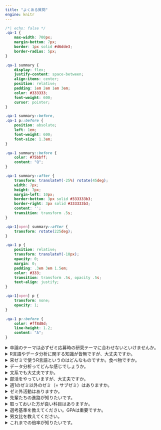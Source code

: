 ```yaml
---
title: "よくある質問"
engine: knitr
---
```


```css
/*| echo: false */
.qa-1 {
    max-width: 700px;
    margin-bottom: 7px;
    border: 1px solid #d6dde3;
    border-radius: 5px;
}

.qa-1 summary {
    display: flex;
    justify-content: space-between;
    align-items: center;
    position: relative;
    padding: 1em 2em 1em 3em;
    color: #333333;
    font-weight: 600;
    cursor: pointer;
}

.qa-1 summary::before,
.qa-1 p::before {
    position: absolute;
    left: 1em;
    font-weight: 600;
    font-size: 1.3em;
}

.qa-1 summary::before {
    color: #75bbff;
    content: "Q";
}

.qa-1 summary::after {
    transform: translateY(-25%) rotate(45deg);
    width: 7px;
    height: 7px;
    margin-left: 10px;
    border-bottom: 3px solid #333333b3;
    border-right: 3px solid #333333b3;
    content: '';
    transition: transform .5s;
}

.qa-1[open] summary::after {
    transform: rotate(225deg);
}

.qa-1 p {
    position: relative;
    transform: translateY(-10px);
    opacity: 0;
    margin: 0;
    padding: .3em 3em 1.5em;
    color: #333;
    transition: transform .5s, opacity .5s;
    text-align: justify;
}

.qa-1[open] p {
    transform: none;
    opacity: 1;
}

.qa-1 p::before {
    color: #ff8d8d;
    line-height: 1.2;
    content: "A";
}
```

<details class="qa-1">
<summary>卒論のテーマは必ずゼミ応募時の研究テーマに合わせないといけませんか。</summary>
<p>
アコーディオンとして開閉できるQ&Aです。コンパクトに見せることができるので、質問の数が多い場合などにおすすめです。
</p>
</details>

<!--/* 区切り */-->

<details class="qa-1">
<summary>R言語やデータ分析に関する知識が皆無ですが、大丈夫ですか。</summary>
<p>
そもそも総情においてR言語の授業は3回生以上の授業であるため、R言語に関する知識は求めておりません。データ分析の知識については、もちろん「統計学」や「データリテラシー実習」、「データ分析実習」などの授業で基礎知識を習得したことに越したことはありませんが、やる気次第では3回生からでも十分身に付けられます。また、後述のように、本ゼミが求めているデータ分析のスキルのハードルは決して高くありません。 
</p>
</details>

<!--/* 区切り */-->

<details class="qa-1">
<summary>宋ゼミで使うR言語というのはどんなものですか。食べ物ですか。</summary>
<p>
R言語はC言語やPython、JavaScriptのようなプログラミング言語です。性質としてはPythonのようなインタープリター言語、かつ動的言語です。ただし、Rは統計やデータ分析、データ加工、可視化に特化した言語です。むろん、プログラミング言語である以上、ゲームとかアプリも作れますが既存の言語よりも生産性が低いです。つまり、データ分析に特化したプログラミング言語だと思ってください。今のデータサイエンスの世界はRとPythonが主流であり、プロの世界では二刀流が多いです。宋もメインがR、サブがPythonです。C、Java、Pythonのような汎用言語よりも使い道が限られているので、これらの言語よりは難易度が低めです。ただし、他の言語ではあまり使わないデータ加工と可視化に関する機能が豊富です。残念ながら食べられません。 
</p>
</details>

<!--/* 区切り */-->

<details class="qa-1">
<summary>データ分析ってどんな感じでしょうか。</summary>
<p>
大事なのは問いに対する答えを印象とか直感でなく、エビデンス（データ、観察）から導出することです。データ分析とはデータの使い方に過ぎません。平均値を計算して棒グラフに並べることも基礎的な手法ではありますが、データ分析とも言えます。本ゼミでは高度の手法を使って卒業論文を執筆された方もいますが、平均値の比較やクロス表だけで執筆する方も多いです。とりあえず、卒業論文に回帰分析を使うところを目指して頂きますが、自分が設定した問い、背景知識などに応じて柔軟に対応・指導します。
</p>
</details>

<!--/* 区切り */-->

<details class="qa-1">
<summary>文系でも大丈夫ですか。</summary>
<p>
宋ゼミのデータ分析には文系と理系の区分はございません。そもそも宋も法学部出身で、大学院も法学研究科です。総情に在籍している皆さん以上に生粋の文系だったわけです。たしかにデータ分析の中には微分とか積分とか最適化とかなんかよく分からん数式が登場する世界もあります。データ分析が研究の「対象」であればそうなりがちです。しかし、宋ゼミのデータ分析は研究の「対象」でなく、研究の「手法」に過ぎません。どういった分析をするかが決まったら、あとはパソコンに任せるべきです。分析に限って言えば、数行のコードで分析は終わります。もちろん、データ分析は簡単というわけではありませんが、それは新しく学習するものに共通することです。何かを新しく習得するためにはそれなりの時間と労力が必要でしょう。ただ、データ分析を「使う」ことに限定すると文系でも理系でもスタートラインはほぼ同じだと思って良いかと思います。
</p>
</details>

<!--/* 区切り */-->

<details class="qa-1">
<summary>部活をやっていますが、大丈夫ですか。</summary>
<p>
問題ありません。これまで体育会に所属したゼミ生も数人おり、無事卒業しました。ただし、部活・大会等による欠席に対する配慮はございません。欠席で遅れた分は自分で補うようにしてください。部活を選んだのも本人ですから「部活で忙しくて...」という言い訳は受け付けません。
</p>
</details>

<!--/* 区切り */-->

<details class="qa-1">
<summary>週1のゼミ以外のゼミ（= サブゼミ）はありますか。</summary>
<p>
時間割に掲載されている週1のゼミ以外のゼミはございません。ただし、3回生の場合、宋が担当する実習科目（3回生以上対象）の履修を強く推奨しています。後期の最後のゼミ（1月中旬頃）の代わりに、宋ゼミ内部の研究成果発表会を梅田キャンパスで行います。
</p>
</details>

<!--/* 区切り */-->

<details class="qa-1">
<summary>ゼミ外活動はありますか。</summary>
<p>
年3〜4回の懇親会、年1回のBBQ大会があります。ゼミ旅行、ゼミ合宿、他大学・他学部との合同ゼミは希望者がそれなりにいて、幹事役を引き受けてくださる方がいれば開催します。これらのゼミ外活動の参加は義務でなく、100%自由です。
</p>
</details>

<!--/* 区切り */-->

<details class="qa-1">
<summary>先輩たちの進路が知りたいです。</summary>
<p>
[ゼミ生の進路](course.qmd){target="_blank"}をご確認ください。
</p>
</details>

<!--/* 区切り */-->

<details class="qa-1">
<summary>取っておいた方が良い科目はありますか。</summary>
<p>
総情のすべての科目は何らかの形で皆さんに役立ちますので、答えは「すべての科目」ですが、1・2回生が履修できる授業の中で、宋ゼミの内容と密接な関連があるといえば「統計」、「データ」、「調査」という単語が含まれた科目すべてです。ただし、これらの授業の事前履修が必須というわけではありません。取っておけば、ゼミの内容がよりスムーズに理解できる程度のものであり、履修していなくても問題ありません。
</p>
</details>

<!--/* 区切り */-->

<details class="qa-1">
<summary>選考基準を教えてください。GPAは重要ですか。</summary>
<p>
志望理由、応募者への課題、GPAなど様々な要素を総合的に見て判断するため、「これが重要」といったものはございません。ただし、宋ゼミは多様性を重視しており、性別、国籍、関心分野、GPAの偏りをなるべく減らす方向で先行しております。
</p>
</details>

<!--/* 区切り */-->

<details class="qa-1">
<summary>男女比を教えてください。</summary>
<p>
理想としては半々ですが、総情の男女比を考えると少なくとも2:1から1:1の間を目指しております。これまでの宋ゼミには45人在籍しており（2025年10月現在）、男性29、女性16で総情の男女比よりもやや1:1に近いです。
</p>
</details>

<!--/* 区切り */-->

<details class="qa-1">
<summary>これまでの倍率が知りたいです。</summary>
<p>
[これまでの倍率](competition.qmd){target="_blank"}をご確認ください。
</p>
</details>



<!---
<details class="qa-1">
<summary>

</summary>
<p>

</p>
</details>
--->